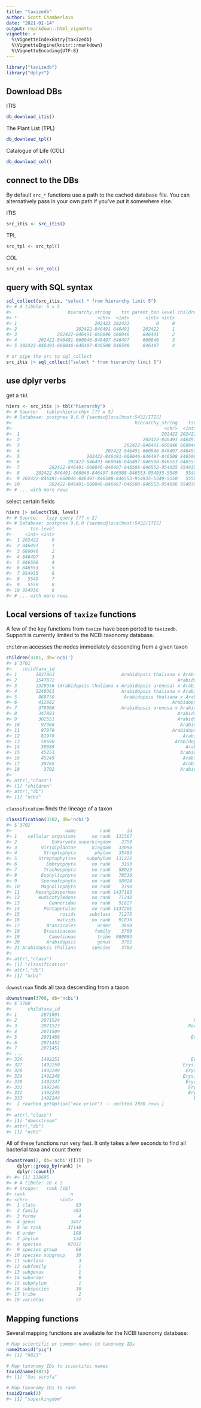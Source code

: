 ```yaml
---
title: "taxizedb"
author: Scott Chamberlain
date: "2021-01-14"
output: rmarkdown::html_vignette
vignette: >
  %\VignetteIndexEntry{taxizedb}
  %\VignetteEngine{knitr::rmarkdown}
  %\VignetteEncoding{UTF-8}
---
```





```r
library("taxizedb")
library("dplyr")
```

## Download DBs

ITIS


```r
db_download_itis()
```

The Plant List (TPL)


```r
db_download_tpl()
```

Catalogue of Life (COL)


```r
db_download_col()
```

## connect to the DBs

By default `src_*` functions use a path to the cached database file.
You can alternatively pass in your own path if you've put it 
somewhere else.

ITIS


```r
src_itis <- src_itis()
```

TPL


```r
src_tpl <- src_tpl()
```

COL


```r
src_col <- src_col()
```

## query with SQL syntax


```r
sql_collect(src_itis, "select * from hierarchy limit 5")
#> # A tibble: 5 x 5
#>                     hierarchy_string    tsn parent_tsn level childrencount
#> *                              <chr>  <int>      <int> <int>         <int>
#> 1                             202422 202422          0     0        154282
#> 2                      202422-846491 846491     202422     1          2666
#> 3               202422-846491-660046 660046     846491     2          2654
#> 4        202422-846491-660046-846497 846497     660046     3             7
#> 5 202422-846491-660046-846497-846508 846508     846497     4             6
```


```r
# or pipe the src to sql_collect
src_itis |> sql_collect("select * from hierarchy limit 5")
```

## use dplyr verbs

get a `tbl`


```r
hiers <- src_itis |> tbl("hierarchy")
#> # Source:   table<hierarchy> [?? x 5]
#> # Database: postgres 9.6.0 [sacmac@localhost:5432/ITIS]
#>                                              hierarchy_string    tsn parent_tsn level childrencount
#>                                                         <chr>  <int>      <int> <int>         <int>
#>  1                                                     202422 202422          0     0        154282
#>  2                                              202422-846491 846491     202422     1          2666
#>  3                                       202422-846491-660046 660046     846491     2          2654
#>  4                                202422-846491-660046-846497 846497     660046     3             7
#>  5                         202422-846491-660046-846497-846508 846508     846497     4             6
#>  6                  202422-846491-660046-846497-846508-846553 846553     846508     5             5
#>  7           202422-846491-660046-846497-846508-846553-954935 954935     846553     6             3
#>  8      202422-846491-660046-846497-846508-846553-954935-5549   5549     954935     7             2
#>  9 202422-846491-660046-846497-846508-846553-954935-5549-5550   5550       5549     8             0
#> 10           202422-846491-660046-846497-846508-846553-954936 954936     846553     6             0
#> # ... with more rows
```

select certain fields


```r
hiers |> select(TSN, level)
#> # Source:   lazy query [?? x 2]
#> # Database: postgres 9.6.0 [sacmac@localhost:5432/ITIS]
#>       tsn level
#>     <int> <int>
#>  1 202422     0
#>  2 846491     1
#>  3 660046     2
#>  4 846497     3
#>  5 846508     4
#>  6 846553     5
#>  7 954935     6
#>  8   5549     7
#>  9   5550     8
#> 10 954936     6
#> # ... with more rows
```

## Local versions of `taxize` functions

A few of the key functions from `taxize` have been ported to `taxizedb`.
Support is currently limited to the NCBI taxonomy database.

`children` accesses the nodes immediately descending from a given taxon


```r
children(3701, db='ncbi')
#> $`3701`
#>    childtaxa_id                                                     childtaxa_name childtaxa_rank
#> 1       1837063                         Arabidopsis thaliana x Arabidopsis halleri        species
#> 2       1547872                                              Arabidopsis umezawana        species
#> 3       1328956 (Arabidopsis thaliana x Arabidopsis arenosa) x Arabidopsis suecica        species
#> 4       1240361                         Arabidopsis thaliana x Arabidopsis arenosa        species
#> 5        869750                          Arabidopsis thaliana x Arabidopsis lyrata        species
#> 6        412662                                            Arabidopsis pedemontana        species
#> 7        378006                         Arabidopsis arenosa x Arabidopsis thaliana        species
#> 8        347883                                              Arabidopsis arenicola        species
#> 9        302551                                              Arabidopsis petrogena        species
#> 10        97980                                               Arabidopsis croatica        species
#> 11        97979                                            Arabidopsis cebennensis        species
#> 12        81970                                                Arabidopsis halleri        species
#> 13        59690                                             Arabidopsis kamchatica        species
#> 14        59689                                                 Arabidopsis lyrata        species
#> 15        45251                                               Arabidopsis neglecta        species
#> 16        45249                                                Arabidopsis suecica        species
#> 17        38785                                                Arabidopsis arenosa        species
#> 18         3702                                               Arabidopsis thaliana        species
#> 
#> attr(,"class")
#> [1] "children"
#> attr(,"db")
#> [1] "ncbi"
```

`classification` finds the lineage of a taxon


```r
classification(3702, db='ncbi')
#> $`3702`
#>                    name         rank      id
#> 1    cellular organisms      no rank  131567
#> 2             Eukaryota superkingdom    2759
#> 3         Viridiplantae      kingdom   33090
#> 4          Streptophyta       phylum   35493
#> 5        Streptophytina    subphylum  131221
#> 6           Embryophyta      no rank    3193
#> 7          Tracheophyta      no rank   58023
#> 8         Euphyllophyta      no rank   78536
#> 9         Spermatophyta      no rank   58024
#> 10        Magnoliophyta      no rank    3398
#> 11      Mesangiospermae      no rank 1437183
#> 12       eudicotyledons      no rank   71240
#> 13           Gunneridae      no rank   91827
#> 14         Pentapetalae      no rank 1437201
#> 15               rosids     subclass   71275
#> 16              malvids      no rank   91836
#> 17          Brassicales        order    3699
#> 18         Brassicaceae       family    3700
#> 19           Camelineae        tribe  980083
#> 20          Arabidopsis        genus    3701
#> 21 Arabidopsis thaliana      species    3702
#> 
#> attr(,"class")
#> [1] "classification"
#> attr(,"db")
#> [1] "ncbi"
```

`downstream` finds all taxa descending from a taxon


```r
downstream(3700, db='ncbi')
#> $`3700`
#>      childtaxa_id                                                     childtaxa_name     rank
#> 1         2071891                                                     Draba taylorii  species
#> 2         2071524                                                  Rorippa tenerrima  species
#> 3         2071523                                                Rorippa crystallina  species
#> 4         2071509                                                   Physaria calderi  species
#> 5         2071468                                                 Erysimum arenicola  species
#> 6         2071452                                                   Draba yukonensis  species
#> 7         2071451                                                   Draba thompsonii  species
#> ...
#> 326       1492251                                                 Erysimum lilacinum  species
#> 327       1492250                                              Erysimum leucanthemum  species
#> 328       1492249                                               Erysimum leptostylum  species
#> 329       1492248                                              Erysimum leptophyllum  species
#> 330       1492247                                               Erysimum leptocarpum  species
#> 331       1492246                                                Erysimum ledebourii  species
#> 332       1492245                                                Erysimum laxiflorum  species
#> 333       1492244                                                  Erysimum kurdicum  species
#>  [ reached getOption("max.print") -- omitted 2880 rows ]
#>
#> attr(,"class")
#> [1] "downstream"
#> attr(,"db")
#> [1] "ncbi"
```

All of these functions run very fast. It only takes a few seconds to find all
bacterial taxa and count them: 


```r
downstream(2, db='ncbi')[[1]] |>
    dplyr::group_by(rank) |>
    dplyr::count()
#> #> [1] 138695
#> # A tibble: 18 x 2
#> # Groups:   rank [18]
#> rank                 n
#> <chr>            <int>
#>  1 class               83
#>  2 family             483
#>  3 forma                4
#>  4 genus             3497
#>  5 no rank          37140
#>  6 order              198
#>  7 phylum             134
#>  8 species          97031
#>  9 species group       68
#> 10 species subgroup    10
#> 11 subclass             3
#> 12 subfamily            1
#> 13 subgenus             1
#> 14 suborder             8
#> 15 subphylum            1
#> 16 subspecies          10
#> 17 tribe                2
#> 18 varietas            21
```

## Mapping functions

Several mapping functions are available for the NCBI taxonomy database:


```r
# Map scientific or common names to taxonomy IDs
name2taxid("pig")
#> [1] "9823"

# Map taxonomy IDs to scientific names
taxid2name(9823)
#> [1] "Sus scrofa"

# Map taxonomy IDs to rank
taxid2rank(2)
#> [1] "superkingdom"
```
